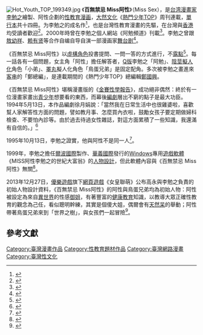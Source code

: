 [[File:Hot_Youth_TOP_199349.jpg|thumb]]
《'''百無禁忌 Miss阿性'''》（Miss Sex），是[[台湾|台湾]][[漫畫家|漫畫家]][[李勉之|李勉之]]繪製、阿性企劃的[[性教育|性教育]][[漫画|漫画]]，[[大然文化|大然文化]]《[[熱門少年TOP|熱門少年TOP]]》周刊連載，[[單行本|單行本]]共十四冊。为李勉之的成名作<ref>{{Cite web|url=|author=張夢瑞|title=李勉之搞笑中見真‘性’情|publisher=民生報|date=1995-07-27|accessdate=2016-09-24|pages=15|quote=二年前，當大然出版社指名來自香港的李勉之畫《MISS阿性》時，他一度相當排斥，認為這是色情漫畫，尺度很難拿捏，萬一被女性讀者責罵怎麼辦；可是等他正式與編劇討論後，才知道這篇漫畫是要青少年了解正確的性觀念及兩性關係，頓時覺得責任重大。李勉之說，性問題是大家都關心的問題；但是如何藉著漫畫讓青少年了解「性」不是見不得人的問題，就要花一番功夫了，「所以我嘗試以誇張的搞笑和幽默的隱喻去表現，希望青少年從會心一笑間了解正確的性觀念」。……從做漫畫家的助手開始學習，直到《MISS阿性》才大顯身手，想不到竟一炮而紅。}}</ref>，也是台灣性教育漫畫的先驅，在台灣與[[香港|香港]]均受讀者歡迎<ref>{{Cite web|url=|author=張夢瑞|title=政府不再補助 出版業不熱中 香港書展我參展數銳減三分之二|publisher=民生報|date=1996-07-01|accessdate=2016-09-24|pages=15|quote=在台灣銷售成績十分理想、由李勉之繪製的《MISS阿性》，在香港同樣受到漫畫迷的喜愛。目前香港搞笑、武俠漫畫充斥，《MISS阿性》以幽默風趣的方式「說性談情」，對香港的漫畫迷而言，饒富趣味。}}</ref>。2000年時曾在李勉之個人網站《阿勉頻道》刊載<ref>{{Cite web|url=|author=王蘭芬|title=動漫畫網站天天給你好看|publisher=民生報|date=2000-12-18|accessdate=2016-09-24|pages=A6|quote=台灣近幾年還發展出許多以平面漫畫為主的網站……《阿勉頻道》則是漫畫家李勉之的網站，刊有著名漫畫《Miss阿性》。}}</ref>。李勉之曾跟[[敖幼祥|敖幼祥]]、[[赖有贤|赖有贤]]等合作自编自导自演一部漫画家[[舞台剧|舞台剧]]<ref>{{Cite news|url=http://www.southcn.com/cartoon/mhpeople/mj/200411230120.htm|title=李勉之 Miss Sex的重新出发|language=zh-cn|publisher=南方动漫网|author=小婉|date=2004-11-23|accessdate=2015-03-01|archive-date=2015-02-26|archive-url=https://web.archive.org/web/20150226160157/http://www.southcn.com/cartoon/mhpeople/mj/200411230120.htm|dead-url=no}}</ref>。

《百無禁忌 Miss阿性》以[[虛構角色|虛構角色]]投書提問、一問一答的方式進行，不[[暴露癖|露點]]<ref>{{Cite web|url=|author=王樹衡|title=少年仔向限制級漫畫說拜拜|publisher=聯合晚報|date=2001-04-07|accessdate=2016-09-24|pages=13|quote=「限制級漫畫」有很多種，只要涉及「露點」、「暴力」都屬於這一類。……其實不少以描寫「性教育」，如國內出版的《MISS阿性》漫畫，既不露點，又富含有趣生動的「性教育」，不再是生物課本的刻板印象，倒是值得一瞧的漫畫，這可比限級漫畫來得好玩。}}</ref>。每一話各有一個問題，女主角「阿性」擔任解答者，[[Q版|Q版]]李勉之「阿勉」、[[陰莖|陰莖]][[擬人化|擬人化]]角色「小弟」、[[睪丸|睪丸]]擬人化角色「鳥蛋兄弟」是固定配角。多次被李勉之畫進來[[客串|客串]]的「鄭總編」，是連載期間的《熱門少年TOP》總編輯[[鄭國興|鄭國興]]。

《百無禁忌 Miss阿性》堪稱漫畫版的《[[金賽性學報告|金賽性學報告]]》，成功絕非偶然：終於有一位漫畫家畫出[[青少年|青少年]]想要看的東西，而幕後[[編劇|編劇]]層出不窮的點子是最大功臣。1994年5月13日，本作品編劇徐月娟說：「當然我在日常生活中也很雞婆啦，喜歡幫人家解答性方面的問題，譬如教月事、怎麼買內衣啦，鼓勵女孩子要定期做婦科檢查、不要怕內診等。由於過去待過女性雜誌，對這方面累積了一些知識，我還滿有自信的。」<ref>{{Cite web|url=|author=賴佳寧|title=出版頭號戰將 少年漫畫|publisher=聯合報|date=1994-05-14|accessdate=2016-09-24|pages=41|quote=}}</ref>

1995年10月13日，李勉之證實，他與阿性不是同一人<ref>{{Cite web|url=|author=賴佳寧|title=青年地下導師 阿性姊 李勉之|publisher=聯合報|date=1995-10-14|accessdate=2016-09-24|pages=41|quote=Q：李勉之和阿性姊是同一人嗎？(花蓮/如芳) A：阿性姊是《Miss阿性》的作者，許多劇情構想源自於她；我呢，則負責把她的想法用漫畫加以發揮。為了不讓單格的圖淪為「插圖」的命運，我必須將阿性姊旁白中的幽默感抓出來加以反諷，所以讀者常看到畫面上有很好笑的鏡頭，那可是我的辛苦結晶哦！由此讀者可以明白，我和阿性姊是各司其職，少了誰都不成。}}</ref>。

1999年，李勉之擔任[[爾波國際|爾波國際]]製作、[[華義國際|華義國際]]發行的[[Windows|Windows]]專用[[遊戲軟體|遊戲軟體]]《MISS阿性李勉之的世紀大富翁》的[[人物設計|人物設計]]，但此軟體內容與《百無禁忌 Miss阿性》無關<ref>{{Cite web|url=|author=本報訊|title=漫畫李勉之 替'世紀大富翁'操刀|publisher=民生報|date=1999-04-23|accessdate=2016-09-24|pages=32|quote=多年前，大宇資訊及頂尖拍檔都有意設計《MISS阿性》的電腦遊戲；但因李勉之的兵役耽擱，或是人物不易3D化等因素，都沒有具體成果，勉強只有一款《MISS阿性》的螢幕保護程式及桌面圖案光碟問世。這次與爾波國際合作的《世紀大富翁》，李勉之以《西遊記》中的主角為背景，設計了唐三藏、孫悟空等二十個人物，而且全都以3D呈現。}}</ref>。

2013年12月27日，[[優樂遊戲|優樂遊戲]]旗下[[網頁遊戲|網頁遊戲]]《女皇聯萌》公布高永與李勉之負責的初始人物設計資料，《百無禁忌 Miss阿性》的阿性與鳥蛋兄弟均為初始人物：阿性被設定為來自[[異世界|異世界]]的性感[[御姐|御姐]]，有著豐富的[[健康教育|健康教育]]知識，以教導大眾正確性教育的觀念為己任，看似聰明幹練，其實是個傻大姐，偶爾會有[[天然呆|天然呆]]的舉動；阿性帶著鳥蛋兄弟來到「世界之樹」，與女孩們一起冒險<ref>{{Cite news|url=https://gnn.gamer.com.tw/2/90942.html|title=《女皇聯萌》公布高永老師及李勉之老師初始角色設定|language=zh-tw|publisher=[[巴哈姆特電玩資訊站|巴哈姆特電玩資訊站]]|author=Jessica|date=2013-12-27|accessdate=2018-07-22|archive-date=2018-07-22|archive-url=https://web.archive.org/web/20180722095910/https://gnn.gamer.com.tw/2/90942.html|dead-url=no}}</ref>。

== 參考文獻 ==
{{Reflist}}
[[Category:臺灣漫畫作品|Category:臺灣漫畫作品]]
[[Category:性教育題材作品|Category:性教育題材作品]]
[[Category:臺灣網路漫畫|Category:臺灣網路漫畫]]
[[Category:臺灣性文化|Category:臺灣性文化]]